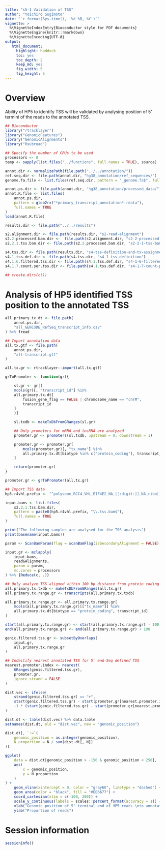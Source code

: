```yaml
---
title: "s5-1 Validation of TSS"
author: "Yoichiro Sugimoto"
date: "`r format(Sys.time(), '%d %B, %Y')`"
vignette: >
  %\VignetteIndexEntry{Bioconductor style for PDF documents}
  %\VignetteEngine{knitr::rmarkdown}
  %\VignetteEncoding{UTF-8}
output:
   html_document:
     highlight: haddock
     toc: yes
     toc_depth: 2
     keep_md: yes
     fig_width: 5
     fig_height: 5
---
```



# Overview


Ability of HP5 to identify TSS will be validated by analysing position of 5' termini of the reads to the annotated TSS.


```r

## Bioconductor
library("rtracklayer")
library("GenomicFeatures")
library("GenomicAlignments")
library("Rsubread")

## Specify the number of CPUs to be used
processors <- 8
temp <- sapply(list.files("../functions", full.names = TRUE), source)

annot.dir <- normalizePath(file.path("../../annotation/"))
ref.seq.dir <- file.path(annot.dir, "hg38_annotation/ref_sequences/")
genome.fa.file <- list.files(ref.seq.dir, pattern = "_genome.fa$", full.names = TRUE)

annot.ps.dir <- file.path(annot.dir, "hg38_annotation/processed_data/")
annot.R.file <- list.files(
    annot.ps.dir,
    pattern = glob2rx("*primary_transcript_annotation*.rdata"),
    full.names = TRUE
)
load(annot.R.file)

results.dir <- file.path("../../results")

s2.alignment.dir <- file.path(results.dir, "s2-read-alignment")
s2.2.processed.bam.dir <-  file.path(s2.alignment.dir, "s2-2-processed-data")
s2.2.1.tss.bam.dir <- file.path(s2.2.processed.bam.dir, "s2-2-1-tss-bam")

s4.tss.dir <- file.path(results.dir, "s4-tss-definition-and-tx-assignment")
s4.1.tss.def.dir <- file.path(s4.tss.dir, "s4-1-tss-definition")
s4.1.6.filtered.tss.dir <- file.path(s4.1.tss.def.dir, "s4-1-6-filtered-tss")
s4.1.7.count.per.tss.dir <- file.path(s4.1.tss.def.dir, "s4-1-7-count-per-tss")

## create.dirs(c())


```


# Analysis of HP5 identified TSS position to the annotated TSS


```r

all.primary.tx.dt <- file.path(
    annot.ps.dir,
    "all_GENCODE_RefSeq_transcript_info.csv"
) %>% fread

## Import annotation data
all.tx.gtf <- file.path(
    annot.ps.dir,
    "all-transcript.gtf"
)

all.tx.gr <- rtracklayer::import(all.tx.gtf)

grToPromoter <- function(gr){

    sl.gr <- gr[(
    mcols(gr)[, "transcript_id"] %in%
    all.primary.tx.dt[
        fusion_gene_flag == FALSE | chromosome_name == "chrM",
        transcript_id
    ]
    )]

    sl.txdb <- makeTxDbFromGRanges(sl.gr)

    ## Only promoters for mRNA and lncRNA are analyzed
    promoter.gr <- promoters(sl.txdb, upstream = 0, downstream = 1)

    promoter.gr <- promoter.gr[
        mcols(promoter.gr)[, "tx_name"] %in%
        all.primary.tx.dt[biotype %in% c("protein_coding"), transcript_id]
    ]

    return(promoter.gr)
}

promoter.gr <- grToPromoter(all.tx.gr)

## Import TSS data
hp5.r4vhl.prefix <- "^polysome_RCC4_VHL_EIF4E2_NA_[[:digit:]]_NA_ribo[[:digit:]]"

input.bams <- list.files(
    s2.2.1.tss.bam.dir,
    pattern = paste0(hp5.r4vhl.prefix, "\\.tss.bam$"),
    full.names = TRUE
)

print("The following samples are analysed for the TSS analysis")
print(basename(input.bams))

param <- ScanBamParam(flag = scanBamFlag(isSecondaryAlignment = FALSE)) # Unique alignment

input.gr <- mclapply(
    input.bams, 
    readGAlignments,
    param = param,
    mc.cores = processors
) %>% {Reduce(c, .)}

## Only analyze TSS aligned within 100 bp distance from protein coding genes
all.primary.tx.txdb <- makeTxDbFromGRanges(all.tx.gr)
all.primary.tx.range.gr <- transcripts(all.primary.tx.txdb)

all.primary.tx.range.gr <- all.primary.tx.range.gr[
    mcols(all.primary.tx.range.gr)[["tx_name"]] %in%
    all.primary.tx.dt[biotype == "protein_coding", transcript_id]
]

start(all.primary.tx.range.gr) <- start(all.primary.tx.range.gr) - 100
end(all.primary.tx.range.gr) <- end(all.primary.tx.range.gr) + 100

genic.filtered.tss.gr <- subsetByOverlaps(
    input.gr,
    all.primary.tx.range.gr
)

## Indeitify nearest annotated TSS for 5' end-Seq defined TSS
nearest.promoter.index <- nearest(
    GRanges(genic.filtered.tss.gr),
    promoter.gr,
    ignore.strand = FALSE
)

dist.vec <- ifelse(
    strand(genic.filtered.tss.gr) == "+",
    start(genic.filtered.tss.gr) - start(promoter.gr[nearest.promoter.index]),
    -1 * (start(genic.filtered.tss.gr) - start(promoter.gr[nearest.promoter.index]))
)

dist.dt <- table(dist.vec) %>% data.table
setnames(dist.dt, old = "dist.vec", new = "genomic_position")

dist.dt[, `:=`(
    genomic_position = as.integer(genomic_position),
    N_proportion = N / sum(dist.dt[, N])
)]

ggplot(
    data = dist.dt[genomic_position > -150 & genomic_position < 250],
    aes(
        x = genomic_position,
        y = N_proportion
    )
) +
    geom_vline(xintercept = 0, color = "gray60", linetype = "dashed") +
    geom_area(color = "black", fill = "#EE6677") +
    coord_cartesian(xlim = c(-100, 200)) +
    scale_y_continuous(labels = scales::percent_format(accuracy = 1)) +
    xlab("Genomic position of 5' terminal end of HP5 reads \nto annotated TSS") +
    ylab("Proportion of reads")


```




 
# Session information


```r

sessionInfo()

```
